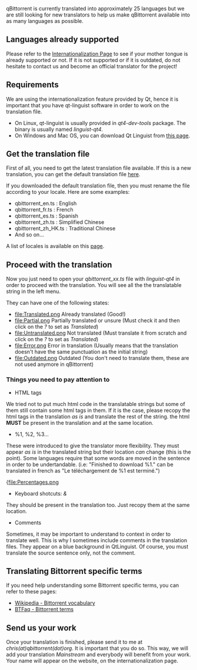 qBittorrent is currently translated into approximately 25 languages but we are still looking for new translators to help us make qBittorrent available into as many languages as possible.

== Languages already supported ==
Please refer to the [http://qbittorrent.sourceforge.net/localization.php Internationalization Page] to see if your mother tongue is already supported or not. If it is not supported or if it is outdated, do not hesitate to contact us and become an official translator for the project!

== Requirements ==
We are using the internationalization feature provided by Qt, hence it is important that you have qt-linguist software in order to work on the translation file.
* On Linux, qt-linguist is usually provided in ''qt4-dev-tools'' package. The binary is usually named ''linguist-qt4''.
* On Windows and Mac OS, you can download Qt Linguist from [http://code.google.com/p/qtlinguistdownload/ this page].

== Get the translation file ==
First of all, you need to get the latest translation file available. If this is a new translation, you can get the default translation file [http://gitorious.org/qbittorrent/qbittorrent/blobs/raw/master/src/lang/qbittorrent_en.ts here].

If you downloaded the default translation file, then you must rename the file according to your locale. 
Here are some examples:
* qbittorrent_en.ts : English
* qbittorrent_fr.ts : French
* qbittorrent_es.ts : Spanish
* qbittorrent_zh.ts : Simplified Chinese
* qbittorrent_zh_HK.ts : Traditional Chinese
* And so on...

A list of locales is available on this [http://www.iana.org/assignments/language-subtag-registry page].

== Proceed with the translation ==

Now you just need to open your ''qbittorrent_xx.ts'' file with ''linguist-qt4'' in order to proceed with the translation. You will see all the the translatable string in the left menu.

They can have one of the following states:
* [[file:Translated.png]] Already translated (Good!)
* [[file:Partial.png]] Partially translated or unsure (Must check it and then click on the ''?'' to set as ''Translated'')
* [[file:Untranslated.png]] Not translated (Must translate it from scratch and click on the ''?'' to set as ''Translated'')
* [[file:Error.png]] Error in translation (Usually means that the translation doesn't have the same punctuation as the initial string)
* [[file:Outdated.png]] Outdated (You don't need to translate them, these are not used anymore in qBittorrent)

=== Things you need to pay attention to ===
* HTML tags
We tried not to put much html code in the translatable strings but some of them still contain some html tags in them. If it is the case, please recopy the html tags in the translation ''as is'' and translate the rest of the string. the html '''MUST''' be present in the translation and at the same location.
* %1, %2, %3...
These were introduced to give the translator more flexibility. They must appear ''as is'' in the translated string but their location ''can'' change (this is the point). Some languages require that some words are moved in the sentence in order to be undertandable. (i.e: "Finished to download %1." can be translated in french as "Le téléchargement de %1 est terminé.")

{[[file:Percentages.png]]

* Keyboard shotcuts: ''&''
They should be present in the translation too. Just recopy them at the same location.
* Comments
Sometimes, it may be important to understand to context in order to translate well. This is why I sometimes include comments in the translation files. They appear on a blue background in QtLinguist. Of course, you must translate the source sentence only, not the comment.

== Translating Bittorrent specific terms ==
If you need help understanding some Bittorrent specific terms, you can refer to these pages:
* [http://en.wikipedia.org/wiki/BitTorrent_vocabulary Wikipedia - Bittorrent vocabulary]
* [http://btfaq.com/serve/cache/23.html BTFaq - Bittorrent terms]

== Send us your work ==
Once your translation is finished, please send it to me at ''chris(at)qbittorrent(dot)org''.
It is important that you do so. This way, we will add your translation ''Mainstream'' and everybody will benefit from your work.
Your name will appear on the website, on the internationalization page.
